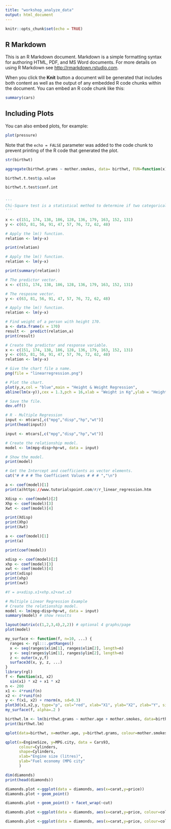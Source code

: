 ```yaml
---
title: "workshop_analyze_data"
output: html_document
---
```


```r
knitr::opts_chunk$set(echo = TRUE)
```

## R Markdown

This is an R Markdown document. Markdown is a simple formatting syntax for authoring HTML, PDF, and MS Word documents. For more details on using R Markdown see <http://rmarkdown.rstudio.com>.

When you click the **Knit** button a document will be generated that includes both content as well as the output of any embedded R code chunks within the document. You can embed an R code chunk like this:

```r
summary(cars)
```

## Including Plots

You can also embed plots, for example:

```r
plot(pressure)
```

Note that the `echo = FALSE` parameter was added to the code chunk to prevent printing of the R code that generated the plot.
```r
str(birthwt)
```
```r
aggregate(birthwt.grams ~ mother.smokes, data= birthwt, FUN=function(x) {c(mean(x), sd=sd(x))})
```

```r
birthwt.t.test$p.value
```

```r
birthwt.t.test$conf.int
```

```r

```

```python
'''
Chi-Square test is a statistical method to determine if two categorical variables have a significant correlation between them. Both those variables should be from same population and they should be categorical like − Yes/No, Male/Female, Red/Green etc.
'''
```

```r
x <- c(151, 174, 138, 186, 128, 136, 179, 163, 152, 131)
y <- c(63, 81, 56, 91, 47, 57, 76, 72, 62, 48)

# Apply the lm() function.
relation <- lm(y~x)

print(relation)
```
```r
# Apply the lm() function.
relation <- lm(y~x)

print(summary(relation))
```
```r
# The predictor vector.
x <- c(151, 174, 138, 186, 128, 136, 179, 163, 152, 131)

# The resposne vector.
y <- c(63, 81, 56, 91, 47, 57, 76, 72, 62, 48)

# Apply the lm() function.
relation <- lm(y~x)

# Find weight of a person with height 170.
a <- data.frame(x = 170)
result <-  predict(relation,a)
print(result)
```

```r
# Create the predictor and response variable.
x <- c(151, 174, 138, 186, 128, 136, 179, 163, 152, 131)
y <- c(63, 81, 56, 91, 47, 57, 76, 72, 62, 48)
relation <- lm(y~x)

# Give the chart file a name.
png(file = "linearregression.png")

# Plot the chart.
plot(y,x,col = "blue",main = "Height & Weight Regression",
abline(lm(x~y)),cex = 1.3,pch = 16,xlab = "Weight in Kg",ylab = "Height in cm")

# Save the file.
dev.off()
```

```r
# R - Multiple Regression
input <- mtcars[,c("mpg","disp","hp","wt")]
print(head(input))
```

```r
input <- mtcars[,c("mpg","disp","hp","wt")]

# Create the relationship model.
model <- lm(mpg~disp+hp+wt, data = input)

# Show the model.
print(model)

# Get the Intercept and coefficients as vector elements.
cat("# # # # The Coefficient Values # # # ","\n")

a <- coef(model)[1]
print(a)https://www.tutorialspoint.com/r/r_linear_regression.htm

Xdisp <- coef(model)[2]
Xhp <- coef(model)[3]
Xwt <- coef(model)[4]

print(Xdisp)
print(Xhp)
print(Xwt)
```
```r
a <- coef(model)[1]
print(a)
```

```r
print(coef(model))
```

```r
xdisp <- coef(model)[2]
xhp <- coef(model)[3]
xwt <- coef(model)[4]
print(xdisp)
print(xhp)
print(xwt)
```
```r
#Y = a+xdisp.x1+xhp.x2+xwt.x3

# Multiple Linear Regression Example
# Create the relationship model.
model <- lm(mpg~disp+hp+wt, data = input)
summary(model) # show results
```

```r
layout(matrix(c(1,2,3,4),2,2)) # optional 4 graphs/page
plot(model)
```
```r
my_surface <- function(f, n=10, ...) { 
  ranges <- rgl:::.getRanges()
  x <- seq(ranges$xlim[1], ranges$xlim[2], length=n)
  y <- seq(ranges$ylim[1], ranges$ylim[2], length=n)
  z <- outer(x,y,f)
  surface3d(x, y, z, ...)
}
library(rgl)
f <- function(x1, x2)
  sin(x1) * x2 + x1 * x2
n <- 200
x1 <- 4*runif(n)
x2 <- 4*runif(n)
y <- f(x1, x2) + rnorm(n, sd=0.3)
plot3d(x1,x2,y, type="p", col="red", xlab="X1", ylab="X2", zlab="Y", site=5, lwd=15)
my_surface(f, alpha=.2 )
```
```r
birthwt.lm <- lm(birthwt.grams ~ mother.age + mother.smokes, data=birthwt)
print(birthwt.lm)
```

```r
qplot(data=birthwt, x=mother.age, y=birthwt.grams, colour=mother.smokes)+stat_smooth(method="lm", fullrange = TRUE)

```

```r
qplot(x=EngineSize, y=MPG.city, data = Cars93,
      colour=Cylinders,
      shape=Cylinders,
      xlab="Engine size (litres)",
      ylab="Fuel economy (MPG city"
      )
```

```r
dim(diamonds)
print(head(diamonds))
```
```r
diamonds.plot <-ggplot(data = diamonds, aes(x=carat,y=price))
diamonds.plot + geom_point()
```

```r
diamonds.plot + geom_point() + facet_wrap(~cut)
```
```r
diamonds.plot <-ggplot(data = diamonds, aes(x=carat,y=price, colour=color))
```

```r
diamonds.plot <-ggplot(data = diamonds, aes(x=carat,y=price, colour=color))
```


